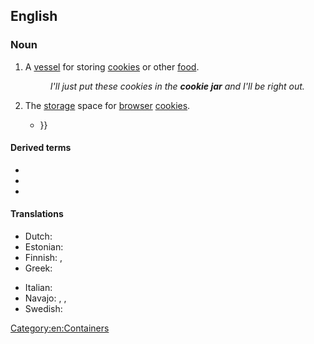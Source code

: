==English==

===Noun===
{{wikipedia}}
{{en-noun}}

# A [[vessel]] for storing [[cookie]]s or other [[food]].
#: ''I'll just put these cookies in the '''cookie jar''' and I'll be right out.''
# {{lb|en|Internet}} The [[storage]] space for [[browser]] [[cookie]]s.
#* {{quote-text|year=2003|author=Bob Toxen|title=Real World Linux Security|page=265|passage=Everyone should review what cookies are stored in their Netscape '''cookie jar'''. It is a text file {{...}}}}

====Derived terms====
* {{l|en|caught with one's hand in the cookie jar}}
* {{l|en|cookie-jar accounting}}
* {{l|en|cookie-jar reserve}}

====Translations====
{{trans-top|a vessel for storing food}}
* Dutch: {{t|nl|koekjestrommel}}
* Estonian: {{t|et|küpsisepurk}}
* Finnish: {{t|fi|keksipurkki}}, {{t|fi|piparipurkki}}
* Greek: {{t|el|μπισκοτιέρα|f}}
{{trans-mid}}
* Italian: {{t|it|biscottiera|f}}
* Navajo: {{t|nv|bááh łikaní biłeetsʼaʼ}}, {{t|nv|bááh łikaní beʼésaʼ}}, {{t|nv|ásaaʼ bááh dáʼákaʼí łikanígíí biih nájihí}}
* Swedish: {{t+|sv|kakburk|c}}
{{trans-bottom}}

[[Category:en:Containers]]